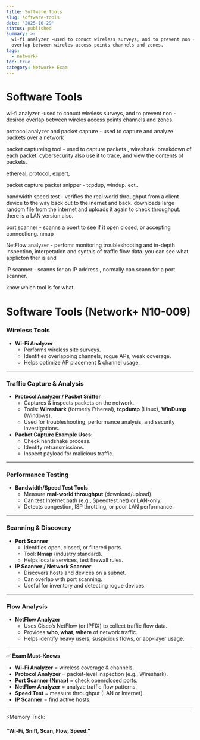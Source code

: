 ```yaml
---
title: Software Tools
slug: software-tools
date: '2025-10-29'
status: published
summary: >-
  wi-fi analyzer -used to conuct wireless surveys, and to prevent non -desired
  overlap between wireles access points channels and zones.
tags:
  - network+
toc: true
category: Network+ Exam
---
```


# Software Tools

wi-fi analyzer -used to conuct wireless surveys, and to prevent non -desired overlap between wireles access points channels and zones. 

protocol analyzer and packet capture -  used to capture and analyze packets over a network

packet captureing tool - used to capture packets , wireshark. breakdown of each packet. cybersecurity also use it to trace, and view the contents of packets. 

ethereal, protocol, expert, 

packet capture packet snipper - tcpdup, windup. ect.. 

bandwidth speed test - verifies the real world throughput from a client device to the way back out to the inernet and back. downloads large random file from the internet and uploads it again to check throughput. there is a LAN version also. 

port scanner - scanns a poert to see if it open closed, or accepting connectiong. nmap 

NetFlow analyzer - perfomr monitoring troubleshooting and in-depth inspection, interpetation and synthis of traffic flow data. you can see what applicton ther is and 

IP scanner - scanns for an IP address , normally can scann for a port scanner. 

know which tool is for what. 

# Software Tools (Network+ N10-009)

### Wireless Tools

- **Wi-Fi Analyzer**
    - Performs wireless site surveys.
    - Identifies overlapping channels, rogue APs, weak coverage.
    - Helps optimize AP placement & channel usage.

---

### Traffic Capture & Analysis

- **Protocol Analyzer / Packet Sniffer**
    - Captures & inspects packets on the network.
    - Tools: **Wireshark** (formerly Ethereal), **tcpdump** (Linux), **WinDump** (Windows).
    - Used for troubleshooting, performance analysis, and security investigations.
- **Packet Capture Example Uses:**
    - Check handshake process.
    - Identify retransmissions.
    - Inspect payload for malicious traffic.

---

### Performance Testing

- **Bandwidth/Speed Test Tools**
    - Measure **real-world throughput** (download/upload).
    - Can test Internet path (e.g., Speedtest.net) or LAN-only.
    - Detects congestion, ISP throttling, or poor LAN performance.

---

### Scanning & Discovery

- **Port Scanner**
    - Identifies open, closed, or filtered ports.
    - Tool: **Nmap** (industry standard).
    - Helps locate services, test firewall rules.
- **IP Scanner / Network Scanner**
    - Discovers hosts and devices on a subnet.
    - Can overlap with port scanning.
    - Useful for inventory and detecting rogue devices.

---

### Flow Analysis

- **NetFlow Analyzer**
    - Uses Cisco’s NetFlow (or IPFIX) to collect traffic flow data.
    - Provides **who, what, where** of network traffic.
    - Helps identify heavy users, suspicious flows, or app-layer usage.

---

✅ **Exam Must-Knows**

- **Wi-Fi Analyzer** = wireless coverage & channels.
- **Protocol Analyzer** = packet-level inspection (e.g., Wireshark).
- **Port Scanner (Nmap)** = check open/closed ports.
- **NetFlow Analyzer** = analyze traffic flow patterns.
- **Speed Test** = measure throughput (LAN or Internet).
- **IP Scanner** = find active hosts.

---

⚡Memory Trick:

**“Wi-Fi, Sniff, Scan, Flow, Speed.”**

